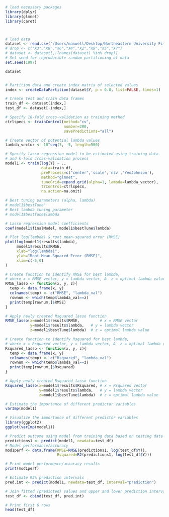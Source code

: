 ```r
# load necessary packages
library(dplyr)
library(glmnet)
library(caret)



# load data
dataset <- read.csv("/Users/manwell/Desktop/Northeastern University Files/Spring 2023/Stat Methods in Engineering - IE7280/Semester Project/Supervised_Learning_R/scaled_normalized_df.csv")
# drop <- c("X3","X8","X6","X4","X1","X9","X5","X7")
# dataset <- dataset[,!(names(dataset) %in% drop)]
# Set seed for reproducible random partitioning of data
set.seed(1997)

dataset
```
```r

```
```r
# Partition data and create index matrix of selected values
index <- createDataPartition(dataset$Y, p = 0.8, list=FALSE, times=1)

# Create test and train data frames
train_df <- dataset[index,]
test_df <- dataset[-index,]

# Specify 10-fold cross-validation as training method
ctrlspecs <- trainControl(method="cv",
                          number=200,
                          savePredictions="all")

```
```r
# Create vector of potential lambda values
lambda_vector <- 10^seq(5, -5, length=500)

# Specify lasso regression model to be estimated using training data
# and k-fold cross-validation process
model1 <- train(log(Y) ~ .,
                data=train_df,
                preProcess=c("center",'scale','nzv','YeoJohnson'),
                method="glmnet",
                tuneGrid=expand.grid(alpha=1, lambda=lambda_vector),
                trControl=ctrlspecs,
                na.action=na.omit)

# Best tuning parameters (alpha, lambda)
# model1$bestTune"
# Best lambda tuning parameter
# model1$bestTune$lambda

# Lasso regression model coefficients
coef(model1$finalModel, model1$bestTune$lambda)
```
```r
# Plot log(lambda) & root mean-squared error (RMSE)
plot(log(model1$results$lambda),
     model1$results$RMSE,
     xlab="log(lambda)",
     ylab="Root Mean-Squared Error (RMSE)",
     xlim=c(-5,0)
)
```
```r
# Create function to identify RMSE for best lambda,
# where x = RMSE vector, y = lambda vector, &  z = optimal lambda value
RMSE_lasso <- function(x, y, z){
  temp <- data.frame(x, y)
  colnames(temp) <- c("RMSE", "lambda_val")
  rownum <- which(temp$lambda_val==z)
  print(temp[rownum,]$RMSE)
}

# Apply newly created Rsquared_lasso function
RMSE_lasso(x=model1$results$RMSE,         # x = RMSE vector
           y=model1$results$lambda,   # y = lambda vector
           z=model1$bestTune$lambda)  # z = optimal lambda value
```
```r
# Create function to identify Rsquared for best lambda,
# where x = Rsquared vector, y = lambda vector, &  z = optimal lambda value
Rsquared_lasso <- function(x, y, z){
  temp <- data.frame(x, y)
  colnames(temp) <- c("Rsquared", "lambda_val")
  rownum <- which(temp$lambda_val==z)
  print(temp[rownum,]$Rsquared)
}

# Apply newly created Rsquared_lasso function
Rsquared_lasso(x=model1$results$Rsquared, # x = Rsquared vector
               y=model1$results$lambda,   # y = lambda vector
               z=model1$bestTune$lambda)  # z = optimal lambda value
```
```r
# Estimate the importance of different predictor variables
varImp(model1)
```
```r
# Visualize the importance of different predictor variables
library(ggplot2)
ggplot(varImp(model1))
```

```r
# Predict outcome using model from training data based on testing data
predictions1 <- predict(model1, newdata=test_df)
# Model performance/accuracy
mod1perf <- data.frame(RMSE=RMSE(predictions1, log(test_df$Y)),
                       Rsquared=R2(predictions1, log(test_df$Y)))

# Print model performance/accuracy results
print(mod1perf)
```

```r
# Estimate 95% prediction intervals
pred.int <- predict(model1, newdata=test_df, interval="prediction")

# Join fitted (predicted) values and upper and lower prediction interval values to data frame
test_df <- cbind(test_df, pred.int)

# Print first 6 rows
head(test_df)
```

